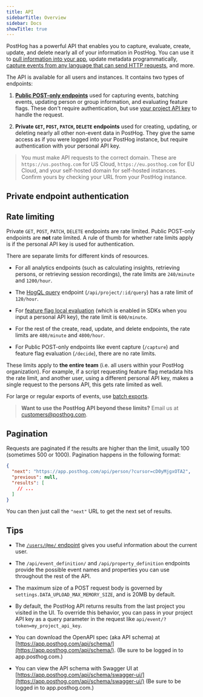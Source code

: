 ```yaml
---
title: API
sidebarTitle: Overview
sidebar: Docs
showTitle: true
---
```


PostHog has a powerful API that enables you to capture, evaluate, create, update, and delete nearly all of your information in PostHog. You can use it to [pull information into your app](/tutorials/customer-facing-analytics), update metadata programmatically, [capture events from any language that can send HTTP requests](/tutorials/api-capture-events), and more.

The API is available for all users and instances. It contains two types of endpoints:

1. **[Public POST-only endpoints](/docs/api/post-only-endpoints)** used for capturing events, batching events, updating person or group information, and evaluating feature flags. These don't require authentication, but use [your project API key](https://app.posthog.com/project/settings) to handle the request.

2. **Private `GET`, `POST`, `PATCH`, `DELETE` endpoints** used for creating, updating, or deleting nearly all other non-event data in PostHog. They give the same access as if you were logged into your PostHog instance, but require authentication with your personal API key. 

> You must make API requests to the correct domain. These are `https://us.posthog.com` for US Cloud, `https://eu.posthog.com` for EU Cloud, and your self-hosted domain for self-hosted instances. Confirm yours by checking your URL from your PostHog instance.

## Private endpoint authentication


<InstallAPI />

## Rate limiting

Private `GET`, `POST`, `PATCH`, `DELETE` endpoints are rate limited. Public POST-only endpoints are **not** rate limited. A rule of thumb for whether rate limits apply is if the personal API key is used for authentication. 

There are separate limits for different kinds of resources.

- For all analytics endpoints (such as calculating insights, retrieving persons, or retrieving session recordings), the rate limits are `240/minute` and `1200/hour`.

- The [HogQL query](/docs/hogql#api-access) endpoint (`/api/project/:id/query`) has a rate limit of `120/hour`.

- For [feature flag local evaluation](/docs/feature-flags/local-evaluation) (which is enabled in SDKs when you input a personal API key), the rate limit is `600/minute`.

- For the rest of the create, read, update, and delete endpoints, the rate limits are `480/minute` and `4800/hour`.

- For Public POST-only endpoints like event capture (`/capture`) and feature flag evaluation (`/decide`), there are no rate limits.

These limits apply to **the entire team** (i.e. all users within your PostHog organization). For example, if a script requesting feature flag metadata hits the rate limit, and another user, using a different personal API key, makes a single request to the persons API, this gets rate limited as well.

For large or regular exports of events, use [batch exports](/docs/cdp/batch-exports).

> **Want to use the PostHog API beyond these limits?** Email us at [customers@posthog.com](to:customers@posthog.com).

## Pagination

Requests are paginated if the results are higher than the limit, usually 100 (sometimes 500 or 1000). Pagination happens in the following format:

```json
{
  "next": "https://app.posthog.com/api/person/?cursor=cD0yMjgxOTA2",
  "previous": null,
  "results": [
    // ...
  ]
}
```

You can then just call the `"next"` URL to get the next set of results.

## Tips

- The [`/users/@me/` endpoint](/docs/api/user) gives you useful information about the current user.

- The `/api/event_definition/` and `/api/property_definition` endpoints provide the possible event names and properties you can use throughout the rest of the API.

- The maximum size of a POST request body is governed by `settings.DATA_UPLOAD_MAX_MEMORY_SIZE`, and is 20MB by default.

- By default, the PostHog API returns results from the last project you visited in the UI. To override this behavior, you can pass in your project API key as a query parameter in the request like `api/event/?token=my_project_api_key`.

- You can download the OpenAPI spec (aka API schema) at [https://app.posthog.com/api/schema/](https://app.posthog.com/api/schema/). (Be sure to be logged in to app.posthog.com.)

- You can view the API schema with Swagger UI at [https://app.posthog.com/api/schema/swagger-ui/](https://app.posthog.com/api/schema/swagger-ui/) (Be sure to be logged in to app.posthog.com.)

